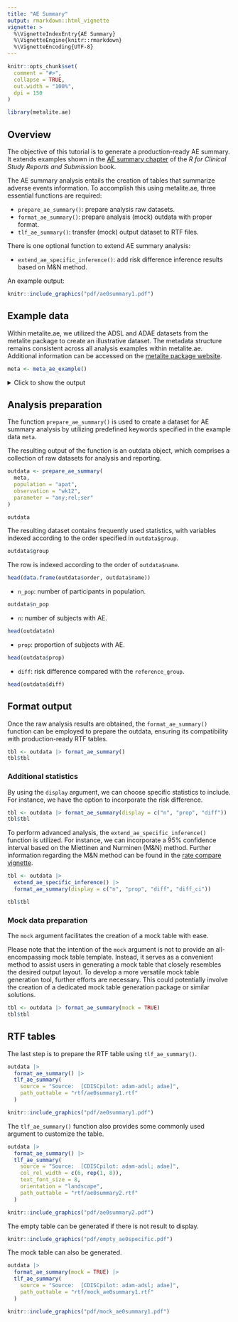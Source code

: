 ```yaml
---
title: "AE Summary"
output: rmarkdown::html_vignette
vignette: >
  %\VignetteIndexEntry{AE Summary}
  %\VignetteEngine{knitr::rmarkdown}
  %\VignetteEncoding{UTF-8}
---
```


```r
knitr::opts_chunk$set(
  comment = "#>",
  collapse = TRUE,
  out.width = "100%",
  dpi = 150
)
```

```r
library(metalite.ae)
```

## Overview

The objective of this tutorial is to generate a production-ready AE summary.
It extends examples shown in the
[AE summary chapter](https://r4csr.org/tlf-ae-summary.html)
of the _R for Clinical Study Reports and Submission_ book.

The AE summary analysis entails the creation of tables that summarize adverse events information.
To accomplish this using metalite.ae, three essential functions are required:

- `prepare_ae_summary()`: prepare analysis raw datasets.
- `format_ae_summary()`: prepare analysis (mock) outdata with proper format.
- `tlf_ae_summary()`: transfer (mock) output dataset to RTF files.

There is one optional function to extend AE summary analysis:

- `extend_ae_specific_inference()`: add risk difference inference results based on M&N method.

An example output:

```r
knitr::include_graphics("pdf/ae0summary1.pdf")
```

## Example data

Within metalite.ae, we utilized the ADSL and ADAE datasets from the metalite
package to create an illustrative dataset.
The metadata structure remains consistent across all analysis examples
within metalite.ae.
Additional information can be accessed on the
[metalite package website](https://merck.github.io/metalite/articles/metalite.html).

```r
meta <- meta_ae_example()
```

<details>
<summary>Click to show the output</summary>
```r
meta
```
</details>

## Analysis preparation

The function  `prepare_ae_summary()` is used to create a dataset for
AE summary analysis by utilizing predefined keywords specified
in the example data `meta`.

The resulting output of the function is an outdata object, which comprises
a collection of raw datasets for analysis and reporting.

```r
outdata <- prepare_ae_summary(
  meta,
  population = "apat",
  observation = "wk12",
  parameter = "any;rel;ser"
)
```

```r
outdata
```

The resulting dataset contains frequently used statistics,
with variables indexed according to the order specified in `outdata$group`.

```r
outdata$group
```

The row is indexed according to the order of `outdata$name`.

```r
head(data.frame(outdata$order, outdata$name))
```

- `n_pop`: number of participants in population.

```r
outdata$n_pop
```

- `n`: number of subjects with AE.

```r
head(outdata$n)
```

- `prop`: proportion of subjects with AE.

```r
head(outdata$prop)
```

- `diff`: risk difference compared with the `reference_group`.

```r
head(outdata$diff)
```

## Format output

Once the raw analysis results are obtained,
the `format_ae_summary()` function can be employed to prepare the outdata,
ensuring its compatibility with production-ready RTF tables.

```r
tbl <- outdata |> format_ae_summary()
tbl$tbl
```

### Additional statistics

By using the `display` argument,
we can choose specific statistics to include.
For instance, we have the option to incorporate the risk difference.

```r
tbl <- outdata |> format_ae_summary(display = c("n", "prop", "diff"))
tbl$tbl
```

To perform advanced analysis, the `extend_ae_specific_inference()`
function is utilized.
For instance, we can incorporate a 95% confidence interval based on the
Miettinen and Nurminen (M&N) method.
Further information regarding the M&N method can be found in the
[rate compare vignette](https://merck.github.io/metalite.ae/articles/rate-compare.html).

```r
tbl <- outdata |>
  extend_ae_specific_inference() |>
  format_ae_summary(display = c("n", "prop", "diff", "diff_ci"))

tbl$tbl
```

### Mock data preparation

The `mock` argument facilitates the creation of a mock table with ease.

Please note that the intention of the `mock` argument is not to provide
an all-encompassing mock table template.
Instead, it serves as a convenient method to assist users in generating
a mock table that closely resembles the desired output layout.
To develop a more versatile mock table generation tool, further efforts
are necessary.
This could potentially involve the creation of a dedicated mock table
generation package or similar solutions.

```r
tbl <- outdata |> format_ae_summary(mock = TRUE)
tbl$tbl
```

## RTF tables

The last step is to prepare the RTF table using `tlf_ae_summary()`.

```r
outdata |>
  format_ae_summary() |>
  tlf_ae_summary(
    source = "Source:  [CDISCpilot: adam-adsl; adae]",
    path_outtable = "rtf/ae0summary1.rtf"
  )
```

```r
knitr::include_graphics("pdf/ae0summary1.pdf")
```

The `tlf_ae_summary()` function also provides some commonly used argument to customize the table.

```r
outdata |>
  format_ae_summary() |>
  tlf_ae_summary(
    source = "Source:  [CDISCpilot: adam-adsl; adae]",
    col_rel_width = c(6, rep(1, 8)),
    text_font_size = 8,
    orientation = "landscape",
    path_outtable = "rtf/ae0summary2.rtf"
  )
```

```r
knitr::include_graphics("pdf/ae0summary2.pdf")
```


The empty table can be generated if there is not result to display.

```r
knitr::include_graphics("pdf/empty_ae0specific.pdf")
```


The mock table can also be generated.

```r
outdata |>
  format_ae_summary(mock = TRUE) |>
  tlf_ae_summary(
    source = "Source:  [CDISCpilot: adam-adsl; adae]",
    path_outtable = "rtf/mock_ae0summary1.rtf"
  )
```

```r
knitr::include_graphics("pdf/mock_ae0summary1.pdf")
```
